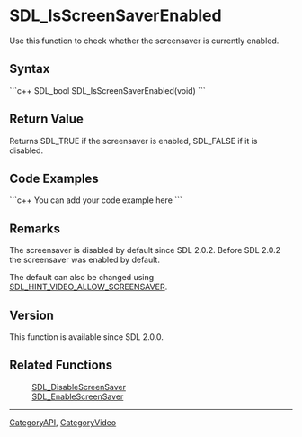 
= SDL_IsScreenSaverEnabled =
Use this function to check whether the screensaver is currently enabled.


== Syntax ==
```c++
SDL_bool SDL_IsScreenSaverEnabled(void)
```

== Return Value ==
Returns SDL_TRUE if the screensaver is enabled, SDL_FALSE if it is disabled.

== Code Examples ==
```c++
You can add your code example here
```

== Remarks ==
The screensaver is disabled by default since SDL 2.0.2. Before SDL 2.0.2 the screensaver was enabled by default.

The default can also be changed using [[SDL_HINT_VIDEO_ALLOW_SCREENSAVER]].

== Version ==
This function is available since SDL 2.0.0.

== Related Functions ==
:[[SDL_DisableScreenSaver]]
:[[SDL_EnableScreenSaver]]

----
[[CategoryAPI]], [[CategoryVideo]]

